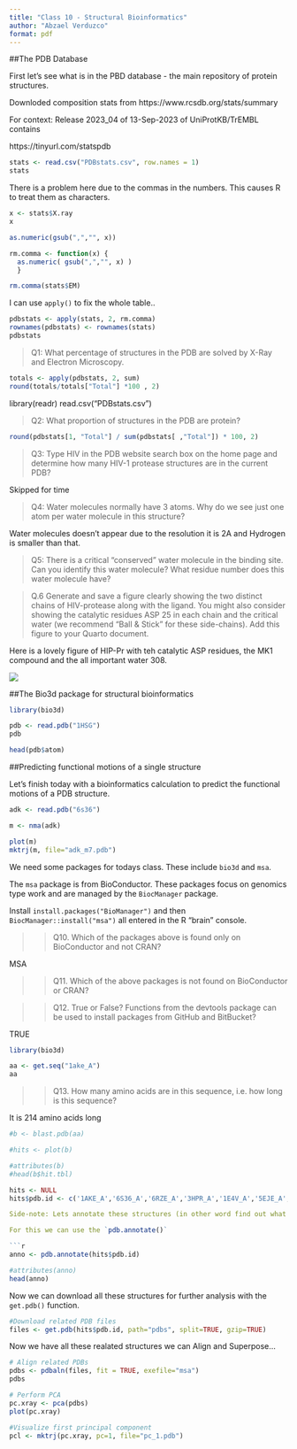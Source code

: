 ```yaml
---
title: "Class 10 - Structural Bioinformatics"
author: "Abzael Verduzco"
format: pdf
---
```


##The PDB Database 

First let's see what is in the PBD database - the main repository of protein structures. 

Downloded  composition stats from https://www.rcsdb.org/stats/summary

For context: Release 2023_04 of 13-Sep-2023 of UniProtKB/TrEMBL contains 

https://tinyurl.com/statspdb 

```r
stats <- read.csv("PDBstats.csv", row.names = 1)
stats 
```

There is a problem here due to the commas in the numbers. This causes R to treat them as characters. 

```r
x <- stats$X.ray
x
```

```r
as.numeric(gsub(",","", x))
```

```r
rm.comma <- function(x) {
  as.numeric( gsub(",","", x) )
  }
```

```r
rm.comma(stats$EM)
```
I can use `apply()` to fix the whole table.. 

```r
pdbstats <- apply(stats, 2, rm.comma)
rownames(pdbstats) <- rownames(stats)
pdbstats
```

>Q1: What percentage of structures in the PDB are solved by X-Ray and Electron Microscopy.

```r
totals <- apply(pdbstats, 2, sum)
round(totals/totals["Total"] *100 , 2)
```

library(readr)
read.csv("PDBstats.csv")


>Q2: What proportion of structures in the PDB are protein?

```r
round(pdbstats[1, "Total"] / sum(pdbstats[ ,"Total"]) * 100, 2)
```

>Q3: Type HIV in the PDB website search box on the home page and determine how many HIV-1 protease structures are in the current PDB?

Skipped for time 


>Q4: Water molecules normally have 3 atoms. Why do we see just one atom per water molecule in this structure?

Water molecules doesn't appear due to the resolution it is 2A and Hydrogen is smaller than that. 

>Q5: There is a critical “conserved” water molecule in the binding site. Can you identify this water molecule? What residue number does this water molecule have? 



>Q.6 Generate and save a figure clearly showing the two distinct chains of HIV-protease along with the ligand. You might also consider showing the catalytic residues ASP 25 in each chain and the critical water (we recommend “Ball & Stick” for these side-chains). Add this figure to your Quarto document.

Here is a lovely figure of HIP-Pr with teh catalytic ASP residues, the MK1 compound and the all important water 308. 

![](1HSG.png)

##The Bio3d package for structural bioinformatics

```r
library(bio3d)

pdb <- read.pdb("1HSG")
pdb
```


```r
head(pdb$atom)
```
##Predicting functional motions of a single structure

Let's finish today with a bioinformatics calculation to predict the functional motions of a PDB structure. 

```r
adk <- read.pdb("6s36")
```

```r
m <- nma(adk)
```

```r
plot(m)
mktrj(m, file="adk_m7.pdb")
```

We need some packages for todays class. These include `bio3d` and `msa`. 
 
The `msa` package is from BioConductor. These packages focus on genomics type work and are managed by the `BiocManager` package. 

Install `install.packages("BioManager")` and then `BiocManager::install("msa")` all entered in the R "brain" console.

>>Q10. Which of the packages above is found only on BioConductor and not CRAN?

MSA 

>>Q11. Which of the above packages is not found on BioConductor or CRAN?



>>Q12. True or False? Functions from the devtools package can be used to install packages from GitHub and BitBucket?

TRUE

```r
library(bio3d)

aa <- get.seq("1ake_A")
aa
```

>>Q13. How many amino acids are in this sequence, i.e. how long is this sequence?

It is 214 amino acids long 

```r
#b <- blast.pdb(aa)
```

```r
#hits <- plot(b)
```

```r
#attributes(b)
#head(b$hit.tbl)
```

```r
hits <- NULL
hits$pdb.id <- c('1AKE_A','6S36_A','6RZE_A','3HPR_A','1E4V_A','5EJE_A','1E4Y_A','3X2S_A','6HAP_A','6HAM_A','4K46_A','3GMT_A','4PZL_A')```

Side-note: Lets annotate these structures (in other word find out what they are, what they are from, stuff about the experiment they were solved in etc.)

For this we can use the `pdb.annotate()`

```r
anno <- pdb.annotate(hits$pdb.id)
```

```r
#attributes(anno)
head(anno)
```

Now we can download all these structures for further analysis with the `get.pdb()` function. 

```r
#Download related PDB files 
files <- get.pdb(hits$pdb.id, path="pdbs", split=TRUE, gzip=TRUE)

```

Now we have all these realated structures we can Align and Superpose...

```r
# Align related PDBs
pdbs <- pdbaln(files, fit = TRUE, exefile="msa")
pdbs
```

```r
# Perform PCA
pc.xray <- pca(pdbs)
plot(pc.xray)
```

```r
#Visualize first principal component 
pcl <- mktrj(pc.xray, pc=1, file="pc_1.pdb")
```


